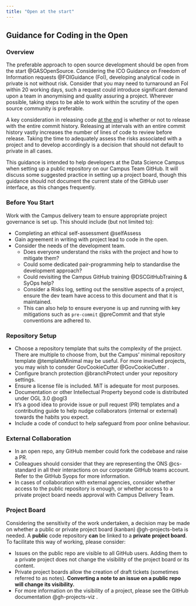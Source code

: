 ```yaml
---
title: "Open at the start"
---
```


## Guidance for Coding in the Open

### Overview

The preferable approach to open source development should be open from the start @GASOpenSource.
Considering the ICO Guidance on Freedom of Information requests @FOIGuidance (FoI),
developing analytical code in private is not without risk. Consider that you may need to
turnaround an FoI within 20 working days, such a request could introduce significant
demand upon a team in anonymising and quality assuring a project. Wherever possible, 
taking steps to be able to work within the scrutiny of the open source community is
preferable.

A key consideration in releasing code [at the end](../open-at-the-end/guidance.qmd) is
whether or not to release with the entire commit history. Releasing at intervals with
an entire commit history vastly increases the number of lines of code to review
before release. Taking the time to adequately assess the risks associated with a project
and to develop accordingly is a decision that should not default to private in all
cases. 

This guidance is intended to help developers at the Data Science Campus when setting up
a public repository on our Campus Team GitHub. It will discuss some suggested practice
in setting up a project board, though this guidance should not document the current
state of the GitHub user interface, as this changes frequently.

### Before You Start

Work with the Campus delivery team to ensure appropriate project governance is set up.
This should include (but not limited to):

- Completing an ethical self-assessment @selfAssess
- Gain agreement in writing with project lead to code in the open.
- Consider the needs of the development team.
    - Does everyone understand the risks with the project and how to mitigate them?
    - Could some dedicated pair-programming help to standardise the development approach?
    - Could revisiting the Campus GitHub training @DSCGitHubTraining & SyOps help?
    - Consider a Risks log, setting out the sensitive aspects of a project, ensure the
    dev team have access to this document and that it is maintained.
    - This can also help to ensure everyone is up and running with key mitigations such
    as `pre-commit` @preCommit and that style conventions are adhered to.


### Repository Setup

- Choose a repository template that suits the complexity of the project. There are
multiple to choose from, but the Campus' minimal repository template @templateMinimal
may be useful. For more involved projects, you may wish to consder GovCookieCutter
@GovCookieCutter . 
- Configure branch protection @branchProtect under your repository settings.
- Ensure a license file is included. MiT is adequate for most purposes.
- Documentation or other Intellectual Property beyond code is distributed under OGL 3.0 @ogl3 
- It's a good idea to provide issue or pull request (PR) templates and a contributing
guide to help nudge collaborators (internal or external) towards the habits you expect.
- Include a code of conduct to help safeguard from poor online behaviour.


### External Collaboration

- In an open repo, any GitHub member could fork the codebase and raise a PR. 
- Colleagues should consider that they are representing the ONS @cs-standard in all their
interactions on our corporate GitHub teams account. Refer to the GitHub Syops for more
information.
- In cases of collaboration with external agencies, consider whether access to the
public repository is enough, or whether access to a private project board needs
approval with Campus Delivery Team.


### Project Board

Considering the sensitivity of the work undertaken, a decision may be made on whether
a public or private project board (kanban) @gh-projects-beta is needed. A **public**
code repository **can** be linked to a **private project board**. To facilitate this way
of working, please consider:

* Issues on the public repo are visible to all GitHub users. Adding them to a private
project does not change the visibility of the project board or its content.
* Private project boards allow the creation of draft tickets (sometimes referred to as
notes). **Converting a note to an issue on a public repo will change its visibility.**
* For more information on the visibility of a project, please see the GitHub
documentation @gh-projects-viz .


